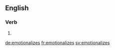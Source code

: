 
==English==

===Verb===
{{head|en|verb form}}

# {{en-third-person singular of|emotionalize}}

[[de:emotionalizes]]
[[fr:emotionalizes]]
[[sv:emotionalizes]]